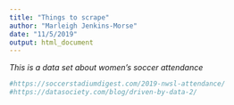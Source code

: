 ```yaml
---
title: "Things to scrape"
author: "Marleigh Jenkins-Morse"
date: "11/5/2019"
output: html_document
---
```

*This is a data set about women's soccer attendance*
```r
#https://soccerstadiumdigest.com/2019-nwsl-attendance/
#https://datasociety.com/blog/driven-by-data-2/
```
